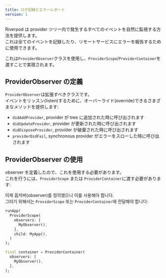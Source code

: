 ```yaml
---
title: ログ記録とエラーレポート
version: 1
---
```



Riverpod は provider ツリー内で発生するすべてのイベントを自然に監視する方法を提供します。  
これは全てのイベントを記録したり、リモートサービスにエラーを報告するために使用できます。

これは`ProviderObserver`クラスを使用し、`ProviderScope`/`ProviderContainer`を渡すことで実現されます。

## ProviderObserver の定義

`ProviderObserver`は拡張すべきクラスです。  
イベントをリッスン(listen)するために、オーバーライド(override)できるさまざまなメソッドを提供します:

- `didAddProvider`, provider が tree に追加された時に呼び出されます
- `didUpdateProvider`, provider が更新された時に呼び出されます
- `didDisposeProvider`, provider が破棄された時に呼び出されます
- `providerDidFail`, synchronous provider がエラーをスローした時に呼び出されます

<AutoSnippet raw={providerObserver} />

## ProviderObserver の使用

observer を定義したので、これを使用する必要があります。  
これを行うには、`ProviderScope` または `ProviderContainer`に渡す必要があります:

이제 옵저버(observer)를 정의했으니 이를 사용해야 합니다.  
그러기 위해서는 `ProviderScope` 또는 `ProviderContainer`에 전달해야 합니다:

```dart
runApp(
  ProviderScope(
    observers: [
      MyObserver(),
    ],
    child: MyApp(),
  )
);
```

```dart
final container = ProviderContainer(
  observers: [
    MyObserver(),
  ],
);
```
